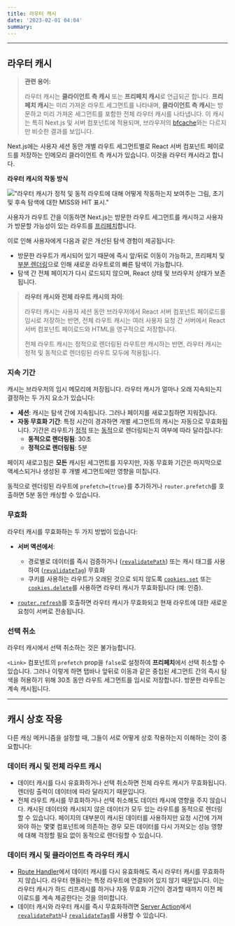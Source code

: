 ```yaml
---
title: 라우터 캐시
date: '2023-02-01 04:04'
summary:
---
```


<TOCInline toc={props.toc} asDisclosure />

---

## 라우터 캐시

> **관련 용어:**
>
> 라우터 캐시는 **클라이언트 측 캐시** 또는 **프리페치 캐시**로 언급되곤 합니다. **프리페치 캐시**는 미리 가져온 라우트 세그먼트를 나타내며, **클라이언트 측 캐시**는 방문하고 미리 가져온 세그먼트를 포함한 전체 라우터 캐시를 나타냅니다.
> 이 캐시는 특히 Next.js 및 서버 컴포넌트에 적용되며, 브라우저의 [bfcache](https://web.dev/bfcache/)와는 다르지만 비슷한 결과를 보입니다.

Next.js에는 사용자 세션 동안 개별 라우트 세그먼트별로 React 서버 컴포넌트 페이로드를 저장하는 인메모리 클라이언트 측 캐시가 있습니다. 이것을 라우터 캐시라고 합니다.

**라우터 캐시의 작동 방식**

!["라우터 캐시가 정적 및 동적 라우트에 대해 어떻게 작동하는지 보여주는 그림, 초기 및 후속 탐색에 대한 MISS와 HIT 표시."](https://nextjs.org/_next/image?url=%2Fdocs%2Flight%2Frouter-cache.png&w=1920&q=75&dpl=dpl_E2DMmJw3MgUzvPqW6x3tFd2oxLX6)

사용자가 라우트 간을 이동하면 Next.js는 방문한 라우트 세그먼트를 캐시하고 사용자가 방문할 가능성이 있는 라우트를 [프리페치](/docs/nextjs/routing/linking-and-navigating#1-프리페칭)합니다.

이로 인해 사용자에게 다음과 같은 개선된 탐색 경험이 제공됩니다:

- 방문한 라우트가 캐시되어 있기 때문에 즉시 앞/뒤로 이동이 가능하고, 프리페치 및 [부분 렌더링](/docs/nextjs/routing/linking-and-navigating#3-부분-렌더링)으로 인해 새로운 라우트로의 빠른 탐색이 가능합니다.
- 탐색 간 전체 페이지가 다시 로드되지 않으며, React 상태 및 브라우저 상태가 보존됩니다.

> **라우터 캐시와 전체 라우트 캐시의 차이**:
>
> 라우터 캐시는 사용자 세션 동안 브라우저에서 React 서버 컴포넌트 페이로드를 임시로 저장하는 반면, 전체 라우트 캐시는 여러 사용자 요청 간 서버에서 React 서버 컴포넌트 페이로드와 HTML을 영구적으로 저장합니다.
>
> 전체 라우트 캐시는 정적으로 렌더링된 라우트만 캐시하는 반면, 라우터 캐시는 정적 및 동적으로 렌더링된 라우트 모두에 적용됩니다.

### 지속 기간

캐시는 브라우저의 임시 메모리에 저장됩니다. 라우터 캐시가 얼마나 오래 지속되는지 결정하는 두 가지 요소가 있습니다:

- **세션**: 캐시는 탐색 간에 지속됩니다. 그러나 페이지를 새로고침하면 지워집니다.
- **자동 무효화 기간**: 특정 시간이 경과하면 개별 세그먼트의 캐시는 자동으로 무효화됩니다. 기간은 라우트가 [정적](/docs/nextjs/rendering/server-components#정적-렌더링-기본-설정) 또는 [동적](/docs/nextjs/rendering/server-components#동적-렌더링)으로 렌더링되는지 여부에 따라 달라집니다:
  - **동적으로 렌더링됨**: 30초
  - **정적으로 렌더링됨**: 5분

페이지 새로고침은 **모든** 캐시된 세그먼트를 지우지만, 자동 무효화 기간은 마지막으로 액세스되거나 생성된 후 개별 세그먼트에만 영향을 미칩니다.

동적으로 렌더링된 라우트에 `prefetch={true}`를 추가하거나 `router.prefetch`를 호출하면 5분 동안 캐싱할 수 있습니다.

### 무효화

라우터 캐시를 무효화하는 두 가지 방법이 있습니다:

- **서버 액션에서**:
  - 경로별로 데이터를 즉시 검증하거나 ([`revalidatePath`](https://nextjs.org/docs/app/api-reference/functions/revalidatePath)) 또는 캐시 태그를 사용하여 ([`revalidateTag`](https://nextjs.org/docs/app/api-reference/functions/revalidateTag)) 무효화
  - 쿠키를 사용하는 라우트가 오래된 것으로 되지 않도록 [`cookies.set`](https://nextjs.org/docs/app/api-reference/functions/cookies#cookiessetname-value-options) 또는 [`cookies.delete`](https://nextjs.org/docs/app/api-reference/functions/cookies#deleting-cookies)를 사용하면 라우터 캐시가 무효화됩니다 (예: 인증).


- [`router.refresh`](https://nextjs.org/docs/app/api-reference/functions/use-router)를 호출하면 라우터 캐시가 무효화되고 현재 라우트에 대한 새로운 요청이 서버로 전송됩니다.

### 선택 취소

라우터 캐시에서 선택 취소하는 것은 불가능합니다.

`<Link>` 컴포넌트의 `prefetch` prop을 `false`로 설정하여 **프리페치**에서 선택 취소할 수 있습니다. 그러나 이렇게 하면 탭바나 앞뒤로 이동과 같은 중첩된 세그먼트 간의 즉시 탐색을 허용하기 위해 30초 동안 라우트 세그먼트를 임시로 저장합니다. 방문한 라우트는 계속 캐시됩니다.

---

## 캐시 상호 작용

다른 캐싱 메커니즘을 설정할 때, 그들이 서로 어떻게 상호 작용하는지 이해하는 것이 중요합니다:

### 데이터 캐시 및 전체 라우트 캐시

- 데이터 캐시를 다시 유효화하거나 선택 취소하면 전체 라우트 캐시가 무효화됩니다. 렌더링 출력이 데이터에 따라 달라지기 때문입니다.
- 전체 라우트 캐시를 무효화하거나 선택 취소해도 데이터 캐시에 영향을 주지 않습니다. 캐시된 데이터와 캐시되지 않은 데이터가 모두 있는 라우트를 동적으로 렌더링할 수 있습니다. 페이지의 대부분이 캐시된 데이터를 사용하지만 요청 시간에 가져와야 하는 몇몇 컴포넌트에 의존하는 경우 모든 데이터를 다시 가져오는 성능 영향에 대해 걱정할 필요 없이 동적으로 렌더링할 수 있습니다.

### 데이터 캐시 및 클라이언트 측 라우터 캐시

- [Route Handler](/docs/nextjs/routing/route-handlers)에서 데이터 캐시를 다시 유효화해도 즉시 라우터 캐시를 무효화하지 않습니다. 라우터 핸들러는 특정 라우트에 연결되어 있지 않기 때문입니다. 이는 라우터 캐시가 하드 리프레시를 하거나 자동 무효화 기간이 경과할 때까지 이전 페이로드를 계속 제공한다는 것을 의미합니다.
- 데이터 캐시와 라우터 캐시를 즉시 무효화하려면 [Server Action](/docs/nextjs/data-fetching/forms-and-mutations)에서 [`revalidatePath`](/docs/nextjs/caching/affecting-api#revalidatepath)나 [`revalidateTag`](/docs/nextjs/caching/affecting-api#fetch-optionsnexttags-및-revalidatetag)를 사용할 수 있습니다.


